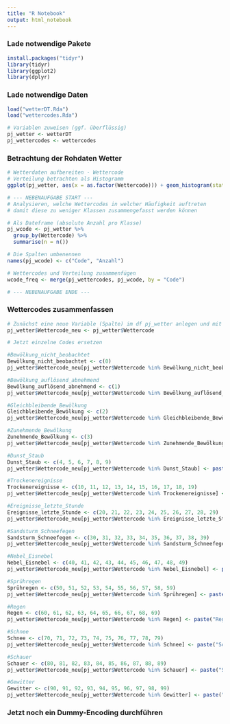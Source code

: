 ```yaml
---
title: "R Notebook"
output: html_notebook
---
```

### Lade notwendige Pakete
```r
install.packages("tidyr")
library(tidyr)
library(ggplot2)
library(dplyr)
```

### Lade notwendige Daten
```r
load("wetterDT.Rda")
load("wettercodes.Rda")

# Variablen zuweisen (ggf. überflüssig)
pj_wetter <- wetterDT
pj_wettercodes <- wettercodes
```

### Betrachtung der Rohdaten Wetter
```r
# Wetterdaten aufbereiten - Wettercode
# Verteilung betrachten als Histogramm
ggplot(pj_wetter, aes(x = as.factor(Wettercode))) + geom_histogram(stat = "count")

# --- NEBENAUFGABE START ---
# Analysieren, welche Wettercodes in welcher Häufigkeit auftreten
# damit diese zu weniger Klassen zusammengefasst werden können

# Als Dateframe (absolute Anzahl pro Klasse)
pj_wcode <- pj_wetter %>%
  group_by(Wettercode) %>%
  summarise(n = n()) 

# Die Spalten umbenennen
names(pj_wcode) <- c("Code", "Anzahl")

# Wettercodes und Verteilung zusammenfügen
wcode_freq <- merge(pj_wettercodes, pj_wcode, by = "Code")

# --- NEBENAUFGABE ENDE ---
```

### Wettercodes zusammenfassen
```r
# Zunächst eine neue Variable (Spalte) im df pj_wetter anlegen und mit dem bestehenden Code füllen
pj_wetter$Wettercode_neu <- pj_wetter$Wettercode

# Jetzt einzelne Codes ersetzen

#Bewölkung_nicht_beobachtet
Bewölkung_nicht_beobachtet <- c(0)
pj_wetter$Wettercode_neu[pj_wetter$Wettercode %in% Bewölkung_nicht_beobachtet] <- paste("Bewölkung_nicht_beobachtet")

#Bewölkung_auflösend_abnehmend
Bewölkung_auflösend_abnehmend <- c(1)
pj_wetter$Wettercode_neu[pj_wetter$Wettercode %in% Bewölkung_auflösend_abnehmend] <- paste("Bewölkung_auflösend_abnehmend")

#Gleichbleibende_Bewölkung
Gleichbleibende_Bewölkung <- c(2)
pj_wetter$Wettercode_neu[pj_wetter$Wettercode %in% Gleichbleibende_Bewölkung] <- paste("Gleichbleibende_Bewölkung")

#Zunehmende_Bewölkung
Zunehmende_Bewölkung <- c(3)
pj_wetter$Wettercode_neu[pj_wetter$Wettercode %in% Zunehmende_Bewölkung] <- paste("Zunehmende_Bewölkung")

#Dunst_Staub
Dunst_Staub <- c(4, 5, 6, 7, 8, 9)
pj_wetter$Wettercode_neu[pj_wetter$Wettercode %in% Dunst_Staub] <- paste("Dunst_Staub")

#Trockenereignisse
Trockenereignisse <- c(10, 11, 12, 13, 14, 15, 16, 17, 18, 19)
pj_wetter$Wettercode_neu[pj_wetter$Wettercode %in% Trockenereignisse] <- paste("Trockenereignisse")

#Ereignisse_letzte_Stunde
Ereignisse_letzte_Stunde <- c(20, 21, 22, 23, 24, 25, 26, 27, 28, 29)
pj_wetter$Wettercode_neu[pj_wetter$Wettercode %in% Ereignisse_letzte_Stunde] <- paste("Ereignisse_letzte_Stunde")

#Sandsturm_Schneefegen
Sandsturm_Schneefegen <- c(30, 31, 32, 33, 34, 35, 36, 37, 38, 39)
pj_wetter$Wettercode_neu[pj_wetter$Wettercode %in% Sandsturm_Schneefegen] <- paste("Sandsturm_Schneefegen")

#Nebel_Eisnebel
Nebel_Eisnebel <- c(40, 41, 42, 43, 44, 45, 46, 47, 48, 49)
pj_wetter$Wettercode_neu[pj_wetter$Wettercode %in% Nebel_Eisnebel] <- paste("Nebel_Eisnebel")

#Sprühregen
Sprühregen <- c(50, 51, 52, 53, 54, 55, 56, 57, 58, 59)
pj_wetter$Wettercode_neu[pj_wetter$Wettercode %in% Sprühregen] <- paste("Sprühregen")

#Regen
Regen <- c(60, 61, 62, 63, 64, 65, 66, 67, 68, 69)
pj_wetter$Wettercode_neu[pj_wetter$Wettercode %in% Regen] <- paste("Regen")

#Schnee
Schnee <- c(70, 71, 72, 73, 74, 75, 76, 77, 78, 79)
pj_wetter$Wettercode_neu[pj_wetter$Wettercode %in% Schnee] <- paste("Schnee")

#Schauer
Schauer <- c(80, 81, 82, 83, 84, 85, 86, 87, 88, 89)
pj_wetter$Wettercode_neu[pj_wetter$Wettercode %in% Schauer] <- paste("Schauer")

#Gewitter                         
Gewitter <- c(90, 91, 92, 93, 94, 95, 96, 97, 98, 99)
pj_wetter$Wettercode_neu[pj_wetter$Wettercode %in% Gewitter] <- paste("Gewitter")
```

### Jetzt noch ein Dummy-Encoding durchführen
```r

```

